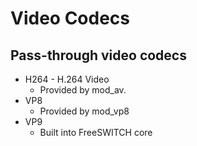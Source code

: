 
# Video Codecs

## Pass-through video codecs

* H264 - H.264 Video
   * Provided by mod\_av.
* VP8
   * Provided by mod\_vp8
* VP9
   * Built into FreeSWITCH core

